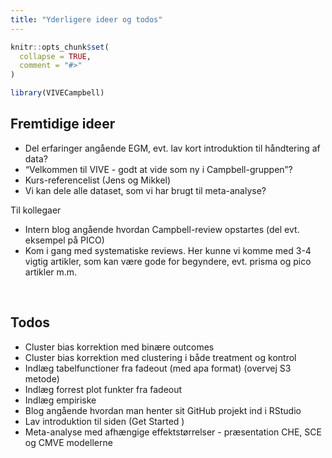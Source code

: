 ```yaml
---
title: "Yderligere ideer og todos"
---
```


```r
knitr::opts_chunk$set(
  collapse = TRUE,
  comment = "#>"
)
```

```r
library(VIVECampbell)
```

## **Fremtidige ideer** 

* Del erfaringer angående EGM, evt. lav kort introduktion til håndtering af data?
* "Velkommen til VIVE - godt at vide som ny i Campbell-gruppen"?
* Kurs-referencelist (Jens og Mikkel)
* Vi kan dele alle dataset, som vi har brugt til meta-analyse?

Til kollegaer 

* Intern blog angående hvordan Campbell-review opstartes (del evt. eksempel på PICO)
* Kom i gang med systematiske reviews. Her kunne vi komme med 3-4 vigtig artikler, som
kan være gode for begyndere, evt. prisma og pico artikler m.m.

<br>

## **Todos** 
* Cluster bias korrektion med binære outcomes
* Cluster bias korrektion med clustering i både treatment og kontrol
* Indlæg tabelfunctioner fra fadeout (med apa format) (overvej S3 metode)
* Indlæg forrest plot funkter fra fadeout
* Indlæg empiriske 
* Blog angående hvordan man henter sit GitHub projekt ind i RStudio
* Lav introduktion til siden (Get Started )
* Meta-analyse med afhængige effektstørrelser - præsentation CHE, SCE og CMVE modellerne

